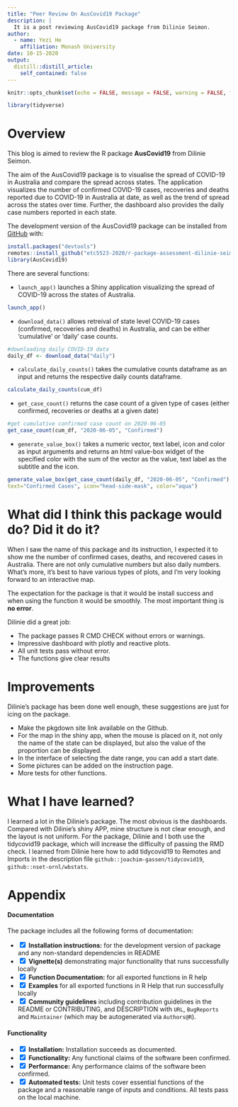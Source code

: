 ```yaml
---
title: "Peer Review On AusCovid19 Package"
description: |
  It is a post reviewing AusCovid19 package from Dilinie Seimon.
author:
  - name: Yezi He
    affiliation: Monash University
date: 10-15-2020
output:
  distill::distill_article:
    self_contained: false
---
```


```r
knitr::opts_chunk$set(echo = FALSE, message = FALSE, warning = FALSE, fig.pos = 'H', fig.align = 'center')
```

```r
library(tidyverse)
```

# Overview

This blog is aimed to review the R package **AusCovid19** from Dilinie Seimon.

The aim of the AusCovid19 package is to visualise the spread of COVID-19 in Australia and compare the spread across states. The application visualizes the number of confirmed COVID-19 cases, recoveries and deaths reported due to COVID-19 in Australia at date, as well as the trend of spread across the states over time. Further, the dashboard also provides the daily case numbers reported in each state.

The development version of the AusCovid19 package can be installed from [GitHub]("https://github.com/etc5523-2020/r-package-assessment-dilinie-seimon") with:

```r
install.packages("devtools")
remotes::install_github("etc5523-2020/r-package-assessment-dilinie-seimon")
library(AusCovid19)
```

There are several functions:

- `launch_app()` launches a Shiny application visualizing the spread of COVID-19 across the states of Australia.

```r
launch_app()
```

- `download_data()` allows retreival of state level COVID-19 cases (confirmed, recoveries and deaths) in Australia, and can be either 'cumulative' or 'daily' case counts.

```r
#downloading daily COVID-19 data
daily_df <- download_data("daily")
```

- `calculate_daily_counts()` takes the cumulative counts dataframe as an input and returns the respective daily counts dataframe.

```r
calculate_daily_counts(cum_df)
```

- `get_case_count()` returns the case count of a given type of cases (either confirmed, recoveries or deaths at a given date)

```r
#get cumulative confirmed case count on 2020-06-05
get_case_count(cum_df, "2020-06-05", "Confirmed")
```

- `generate_value_box()` takes a numeric vector, text label, icon and color as input arguments and returns an html value-box widget of the specified color with the sum of the vector as the value, text label as the subtitle and the icon.

```r
generate_value_box(get_case_count(daily_df, "2020-06-05", "Confirmed"), 
text="Confirmed Cases", icon="head-side-mask", color="aqua")
```


# What did I think this package would do? Did it do it?

When I saw the name of this package and its instruction, I expected it to show me the number of confirmed cases, deaths, and recovered cases in Australia. There are not only cumulative numbers but also daily numbers. What's more, it’s best to have various types of plots, and I’m very looking forward to an interactive map. 

The expectation for the package is that it would be install success and when using the function it would be smoothly. The most important thing is **no error**.

Dilinie did a great job:

- The package passes R CMD CHECK without errors or warnings.
- Impressive dashboard with plotly and reactive plots.
- All unit tests pass without error.
- The functions give clear results

# Improvements

Dilinie's package has been done well enough, these suggestions are just for icing on the package.

- Make the pkgdown site link available on the Github.
- For the map in the shiny app, when the mouse is placed on it, not only the name of the state can be displayed, but also the value of the proportion can be displayed.
- In the interface of selecting the date range, you can add a start date.
- Some pictures can be added on the instruction page.
- More tests for other functions.

# What I have learned?

I learned a lot in the Dilinie's package. The most obvious is the dashboards. Compared with Dilinie's shiny APP, mine structure is not clear enough, and the layout is not uniform. For the package, Dilinie and I both use the tidycovid19 package, which will increase the difficulty of passing the RMD check. I learned from Dilinie here how to add tidycovid19 to Remotes and Imports in the description file `github::joachim-gassen/tidycovid19`, `github::nset-ornl/wbstats`.

# Appendix

#### Documentation

The package includes all the following forms of documentation:

- <input type="checkbox" checked> </input> **Installation instructions:** for the development version of package and any non-standard dependencies in README
- <input type="checkbox" checked> </input> **Vignette(s)** demonstrating major functionality that runs successfully locally
- <input type="checkbox" checked> </input> **Function Documentation:** for all exported functions in R help
- <input type="checkbox" checked> </input> **Examples** for all exported functions in R Help that run successfully locally
- <input type="checkbox" checked> </input> **Community guidelines** including contribution guidelines in the README or CONTRIBUTING, and DESCRIPTION with `URL`, `BugReports` and `Maintainer` (which may be autogenerated via `Authors@R`).


#### Functionality

- <input type="checkbox" checked> </input> **Installation:** Installation succeeds as documented.
- <input type="checkbox" checked> </input> **Functionality:** Any functional claims of the software been confirmed.
- <input type="checkbox" checked> </input> **Performance:** Any performance claims of the software been confirmed.
- <input type="checkbox" checked> </input> **Automated tests:** Unit tests cover essential functions of the package
   and a reasonable range of inputs and conditions. All tests pass on the local machine.
